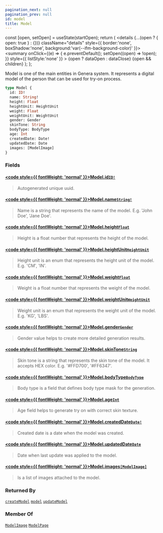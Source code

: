 ```yaml
---
pagination_next: null
pagination_prev: null
id: model
title: Model
---
```









  const [open, setOpen] = useState(startOpen);
  return (
    <details {...(open ? { open: true } : {})} className="details" style={{ border:'none', boxShadow:'none', background:'var(--ifm-background-color)' }}>
      <summary
        onClick={(e) => {
          e.preventDefault();
          setOpen((open) => !open);
        }}
        style={{ listStyle:'none' }}
      >
      {open ? dataOpen : dataClose}
      </summary>
      {open && children}
    </details>
  );
};








Model is one of the main entities in Genera system.
It represents a digital model of the person that can be used for try-on process.


```graphql
type Model {
  id: ID!
  name: String!
  height: Float
  heightUnit: HeightUnit
  weight: Float
  weightUnit: WeightUnit
  gender: Gender
  skinTone: String
  bodyType: BodyType
  age: Int
  createdDate: Date!
  updatedDate: Date
  images: [ModelImage]
}
```




### Fields

#### [<code style={{ fontWeight: 'normal' }}>Model.<b>id</b></code>](#)<Bullet />[`ID!`](/types/scalars/id) <Badge class="badge badge--secondary" text="non-null"/> <Badge class="badge badge--secondary" text="scalar"/> 
> 
> 
> Autogenerated unique uuid.
> 

#### [<code style={{ fontWeight: 'normal' }}>Model.<b>name</b></code>](#)<Bullet />[`String!`](/types/scalars/string) <Badge class="badge badge--secondary" text="non-null"/> <Badge class="badge badge--secondary" text="scalar"/> 
> 
> 
> Name is a string that represents the name of the model. E.g. 'John Doe', 'Jane Doe'.
> 

#### [<code style={{ fontWeight: 'normal' }}>Model.<b>height</b></code>](#)<Bullet />[`Float`](/types/scalars/float) <Badge class="badge badge--secondary" text="scalar"/> 
> 
> 
> Height is a float number that represents the height of the model.
> 

#### [<code style={{ fontWeight: 'normal' }}>Model.<b>heightUnit</b></code>](#)<Bullet />[`HeightUnit`](/types/enums/height-unit) <Badge class="badge badge--secondary" text="enum"/> 
> 
> 
> Height unit is an enum that represents the height unit of the model. E.g. 'CM', 'IN'.
> 

#### [<code style={{ fontWeight: 'normal' }}>Model.<b>weight</b></code>](#)<Bullet />[`Float`](/types/scalars/float) <Badge class="badge badge--secondary" text="scalar"/> 
> 
> 
> Weight is a float number that represents the weight of the model.
> 

#### [<code style={{ fontWeight: 'normal' }}>Model.<b>weightUnit</b></code>](#)<Bullet />[`WeightUnit`](/types/enums/weight-unit) <Badge class="badge badge--secondary" text="enum"/> 
> 
> 
> Weight unit is an enum that represents the weight unit of the model. E.g. 'KG', 'LBS'.
> 

#### [<code style={{ fontWeight: 'normal' }}>Model.<b>gender</b></code>](#)<Bullet />[`Gender`](/types/enums/gender) <Badge class="badge badge--secondary" text="enum"/> 
> 
> 
> Gender value helps to create more detailed generation results.
> 

#### [<code style={{ fontWeight: 'normal' }}>Model.<b>skinTone</b></code>](#)<Bullet />[`String`](/types/scalars/string) <Badge class="badge badge--secondary" text="scalar"/> 
> 
> 
> Skin tone is a string that represents the skin tone of the model. It accepts HEX color. E.g. '#FFD700', '#FF6347'.
> 

#### [<code style={{ fontWeight: 'normal' }}>Model.<b>bodyType</b></code>](#)<Bullet />[`BodyType`](/types/enums/body-type) <Badge class="badge badge--secondary" text="enum"/> 
> 
> 
> Body type is a field that defines body type mask for the generation.
> 

#### [<code style={{ fontWeight: 'normal' }}>Model.<b>age</b></code>](#)<Bullet />[`Int`](/types/scalars/int) <Badge class="badge badge--secondary" text="scalar"/> 
> 
> 
> Age field helps to generate try on with correct skin texture.
> 

#### [<code style={{ fontWeight: 'normal' }}>Model.<b>createdDate</b></code>](#)<Bullet />[`Date!`](/types/scalars/date) <Badge class="badge badge--secondary" text="non-null"/> <Badge class="badge badge--secondary" text="scalar"/> 
> 
> 
> Created date is a date when the model was created.
> 

#### [<code style={{ fontWeight: 'normal' }}>Model.<b>updatedDate</b></code>](#)<Bullet />[`Date`](/types/scalars/date) <Badge class="badge badge--secondary" text="scalar"/> 
> 
> 
> Date when last update was applied to the model.
> 

#### [<code style={{ fontWeight: 'normal' }}>Model.<b>images</b></code>](#)<Bullet />[`[ModelImage]`](/types/objects/model-image) <Badge class="badge badge--secondary" text="list"/> <Badge class="badge badge--secondary" text="object"/> 
> 
> 
> Is a list of images attached to the model.
> 





### Returned By

[`createModel`](/api/mutations/create-model)  <Badge class="badge badge--secondary" text="mutation"/><Bullet />[`model`](/api/queries/model)  <Badge class="badge badge--secondary" text="query"/><Bullet />[`updateModel`](/api/mutations/update-model)  <Badge class="badge badge--secondary" text="mutation"/>

### Member Of

[`ModelImage`](/types/objects/model-image)  <Badge class="badge badge--secondary" text="object"/><Bullet />[`ModelPage`](/types/objects/model-page)  <Badge class="badge badge--secondary" text="object"/>

